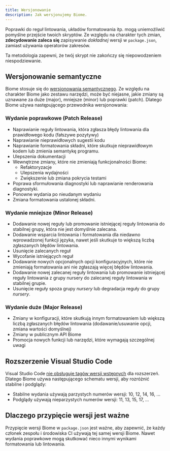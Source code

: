 ```yaml
---
title: Wersjonowanie
description: Jak wersjonujemy Biome.
---
```


Poprawki do reguł lintowania, układów formatowania itp. mogą uniemożliwić pomyślne przejście twoich skryptów. Ze względu na charakter tych zmian,
**zdecydowanie zaleca się** zapisywanie _dokładnej_ wersji w `package.json`, zamiast używania operatorów zakresów.

Ta metodologia zapewni, że twój skrypt nie zakończy się niepowodzeniem niespodziewanie.

## Wersjonowanie semantyczne

Biome stosuje się do [wersjonowania semantycznego](https://semver.org/). Ze względu na charakter Biome jako zestawu narzędzi, może być niejasne, jakie zmiany są uznawane za duże (major), mniejsze (minor) lub poprawki (patch). Dlatego Biome używa następującego przewodnika wersjonowania:

### Wydanie poprawkowe (Patch Release)

* Naprawianie reguły lintowania, która zgłasza błędy lintowania dla prawidłowego kodu (fałszywe pozytywy)
* Naprawianie nieprawidłowych sugestii kodu
* Naprawianie formatowania składni, które skutkuje nieprawidłowym kodem lub zmienia semantykę programu.
* Ulepszenia dokumentacji
* Wewnętrzne zmiany, które nie zmieniają funkcjonalności Biome:
  * Refaktoryzacje
  * Ulepszenia wydajności
  * Zwiększenie lub zmiana pokrycia testami
* Poprawa sformułowania diagnostyki lub naprawianie renderowania diagnostyki.
* Ponowne wydania po nieudanym wydaniu
* Zmiana formatowania ustalonej składni.

### Wydanie mniejsze (Minor Release)

* Dodawanie nowej reguły lub promowanie istniejącej reguły lintowania do stabilnej grupy, która nie jest domyślnie zalecana.
* Dodawanie wsparcia lintowania i formatowania dla niedawno wprowadzonej funkcji języka, nawet jeśli skutkuje to większą liczbą zgłaszanych błędów lintowania.
* Usunięcie zalecanych reguł
* Wycofanie istniejących reguł
* Dodawanie nowych opcjonalnych opcji konfiguracyjnych, które nie zmieniają formatowania ani nie zgłaszają więcej błędów lintowania.
* Dodawanie nowej zalecanej reguły lintowania lub promowanie istniejącej reguły lintowania z grupy nursery do zalecanej reguły lintowania w stabilnej grupie.
* Usunięcie reguły spoza grupy *nursery* lub degradacja reguły do grupy *nursery*.

### Wydanie duże (Major Release)
* Zmiany w konfiguracji, które skutkują innym formatowaniem lub większą liczbą zgłaszanych błędów lintowania (dodawanie/usuwanie opcji, zmiana wartości domyślnej)
* Zmiany w publicznym API Biome
* Promocja nowych funkcji lub narzędzi, które wymagają szczególnej uwagi

## Rozszerzenie Visual Studio Code

Visual Studio Code [nie obsługuje tagów wersji wstępnych](https://code.visualstudio.com/api/working-with-extensions/publishing-extension#prerelease-extensions) dla rozszerzeń. Dlatego Biome używa następującego schematu wersji, aby rozróżnić stabilne i podglądy:
* Stabilne wydania używają parzystych numerów wersji: 10, 12, 14, 16, ...
* Podglądy używają nieparzystych numerów wersji: 11, 13, 15, 17, ...

## Dlaczego przypięcie wersji jest ważne

Przypięcie wersji Biome w `package.json` jest ważne, aby zapewnić, że każdy członek zespołu i środowiska CI
używają tej samej wersji Biome. Nawet wydania poprawkowe mogą skutkować nieco innymi wynikami formatowania lub lintowania.